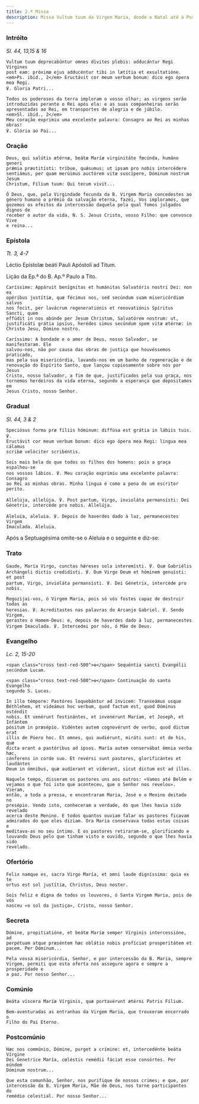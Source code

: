```yaml
---
title: 2.ª Missa
description: Missa Vultum tuum da Virgem Maria, desde o Natal até à Purificação
---
```


### Intróito

<em>Sl. 44, 13,15 & 16</em>

<div class="side-by-side not-content">

    Vultum tuum deprecabúntur omnes dívites plebis: adducántur Regi Vírgines
    post eam: próximæ ejus adducéntur tibi in lætítia et exsultatióne.
    <em>Ps. ibid., 2</em> Eructávit cor meum verbum bonum: dico ego ópera mea Regi.
    ℣. Gloria Patri...

    Todos os poderosos da terra imploram o vosso olhar; as virgens serão
    introduzidas perante o Rei após ela: e as suas companheiras serão
    apresentadas ao Rei, em transportes de alegria e de júbilo.
    <em>Sl. ibid., 2</em>
    Meu coração exprimiu uma excelente palavra: Consagro ao Rei as minhas obras!
    ℣. Glória ao Pai...

</div>

### Oração

<div class="side-by-side not-content">

    Deus, qui salútis ætérnæ, beátæ Maríæ virginitáte fœcúnda, humáno generi
    prǽmia præstitísti: tríbue, quǽsumus; ut ipsam pro nobis intercédere
    sentiámus, per quam merúimus auctórem vitæ suscípere, Dóminum nostrum Jesum
    Christum, Fílium tuum: Qui tecum vivit...

    Ó Deus, que, pela Virgindade fecunda da B. Virgem Maria concedestes ao
    género humano o prémio da salvação eterna, fazei, Vos imploramos, que
    gozemos os efeitos da intercessão daquela pela qual fomos julgados dignos de
    receber o autor da vida, N. S. Jesus Cristo, vosso Filho: que convosco Vive
    e reina...

</div>

### Epístola

<em>Tt. 3, 4-7</em>

<div class="side-by-side not-content">

Léctio Epístolæ beáti Pauli Apóstoli ad Titum.

Lição da Ep.ª do B. Ap.º Paulo a Tito.

    Caríssime: Appáruit benígnitas et humánitas Salvatóris nostri Dei: non ex
    opéribus justítiæ, quæ fécimus nos, sed secúndum suam misericórdiam salvos
    nos fecit, per lavácrum regeneratiónis et renovatiónis Spíritus Sancti, quem
    effúdit in nos abúnde per Jesum Christum, Salvatórem nostrum: ut,
    justificáti grátia ipsíus, herédes simus secúndum spem vitæ ætérnæ: in
    Christo Jesu, Dómino nostro.

    Caríssimo: A bondade e o amor de Deus, nosso Salvador, se manifestaram. Ele
    salvou-nos, não por causa das obras de justiça que houvéssemos praticado,
    mas pela sua misericórdia, lavando-nos em um banho de regeneração e de
    renovação do Espírito Santo, que lançou copiosamente sobre nós por Jesus
    Cristo, nosso Salvador, a fim de que, justificados pela sua graça, nos
    tornemos herdeiros da vida eterna, segundo a esperança que depositamos em
    Jesus Cristo, nosso Senhor.

</div>

### Gradual

<em>Sl. 44, 3 & 2</em>

<div class="side-by-side not-content">

    Speciósus forma præ fíliis hóminum: diffúsa est grátia in lábiis tuis. ℣.
    Eructávit cor meum verbum bonum: dico ego ópera mea Regi: lingua mea cálamus
    scribæ velóciter scribéntis.

    Sois mais bela do que todos os filhos dos homens: pois a graça espalhou-se
    nos vossos lábios. ℣. Meu coração exprimiu uma excelente palavra: Consagro
    ao Rei as minhas obras. Minha língua é como a pena de um escritor perito.

    Allelúja, allelúja. ℣. Post partum, Virgo, invioláta permansísti: Dei
    Génetrix, intercéde pro nobis. Allelúja.

    Aleluia, aleluia. ℣. Depois de haverdes dado à luz, permanecestes Virgem
    Imaculada. Aleluia.

</div>

<aside>Após a Septuagésima omite-se o Aleluia e o seguinte e diz-se:</aside>

### Trato

<div class="side-by-side not-content">

    Gaude, María Virgo, cunctas hǽreses sola interemísti. ℣. Quæ Gabriélis
    Archángeli dictis credidísti. ℣. Dum Virgo Deum et hóminem genuísti: et post
    partum, Virgo, invioláta permansísti. ℣. Dei Génetrix, intercéde pro nobis.

    Regozijai-vos, ó Virgem Maria, pois só vós fostes capaz de destruir todas as
    heresias. ℣. Acreditastes nas palavras do Arcanjo Gabriel. ℣. Sendo Virgem,
    gerastes o Homem-Deus: e, depois de haverdes dado à luz, permanecestes
    Virgem Imaculada. ℣. Intercedei por nós, ó Mãe de Deus.

</div>

### Evangelho

<em>Lc. 2, 15-20</em>

<div class="side-by-side not-content">

    <span class="cross text-red-500">✠</span> Sequéntia sancti Evangélii
    secúndum Lucam.

    <span class="cross text-red-500">✠</span> Continuação do santo Evangelho
    segundo S. Lucas.

    In illo témpore: Pastóres loquebántur ad ínvicem: Transeámus usque
    Béthlehem, et videámus hoc verbum, quod factum est, quod Dóminus osténdit
    nobis. Et venérunt festinántes, et invenérunt Maríam, et Joseph, et Infántem
    pósitum in præsépio. Vidéntes autem cognovérunt de verbo, quod dictum erat
    illis de Púero hoc. Et omnes, qui audiérunt, miráti sunt: et de his, quæ
    dicta erant a pastóribus ad ipsos. María autem conservábat ómnia verba hæc,
    cónferens in corde suo. Et revérsi sunt pastores, glorificántes et laudántes
    Deum in ómnibus, quæ audíerant et víderant, sicut dictum est ad illos.

    Naquele tempo, disseram os pastores uns aos outros: «Vamos até Belém e
    vejamos o que foi isto que aconteceu, que o Senhor nos revelou». Vieram,
    então, a toda a pressa, e encontraram Maria, José e o Menino deitado no
    presépio. Vendo isto, conheceram a verdade, do que lhes havia sido revelado
    acerca deste Menino. E todos quantos ouviam falar os pastores ficavam
    admirados do que eles diziam. Ora Maria conservava todas estas coisas e
    meditava-as no seu íntimo. E os pastores retiraram-se, glorificando e
    louvando Deus pelo que tinham visto e ouvido, segundo o que lhes havia sido
    revelado.

</div>

### Ofertório

<div class="side-by-side not-content">

    Felix namque es, sacra Virgo María, et omni laude digníssima: quia ex te
    ortus est sol justítiæ, Christus, Deus noster.

    Sois feliz e digna de todos os louvores, ó Santa Virgem Maria, pois de vós
    nasceu «o sol da justiça», Cristo, nosso Senhor.

</div>

### Secreta

<div class="side-by-side not-content">

    Dómine, propitiatióne, et beátæ Maríæ semper Vírginis intercessióne, ad
    perpétuam atque præséntem hæc oblátio nobis profíciat prosperitátem et
    pacem. Per Dóminum...

    Pela vossa misericórdia, Senhor, e por intercessão da B. Maria, sempre
    Virgem, permiti que esta oferta nos assegure agora e sempre a prosperidade e
    a paz. Por nosso Senhor...

</div>

### Comúnio

<div class="side-by-side not-content">

    Beáta víscera Maríæ Vírginis, quæ portavérunt ætérni Patris Fílium.

    Bem-aventuradas as entranhas da Virgem Maria, que trouxeram encerrado o
    Filho do Pai Eterno.

</div>

### Postcomúnio

<div class="side-by-side not-content">

    Hæc nos commúnio, Dómine, purget a crímine: et, intercedénte beáta Vírgine
    Dei Genetríce María, cœléstis remédii fáciat esse consórtes. Per eúndem
    Dóminum nostrum...

    Que esta comunhão, Senhor, nos purifique de nossos crimes; e que, por
    intercessão da B. Virgem Maria, Mãe de Deus, nos torne participantes do
    remédio celestial. Por nosso Senhor...

</div>
